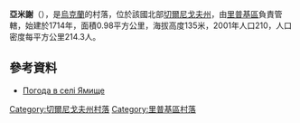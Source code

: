 {{coord|51|40|14|N|31|4|29|E|scale:100000|display=title}}

'''亞米謝'''（{{lang-uk|Ямище}}），是[[烏克蘭|烏克蘭]]的村落，位於該國北部[[切爾尼戈夫州|切爾尼戈夫州]]，由[[里普基區|里普基區]]負責管轄，始建於1714年，面積0.98平方公里，海拔高度135米，2001年人口210，人口密度每平方公里214.3人。

==參考資料==
* [http://weather.in.ua/ua/chernigovskaja/29577 Погода в селі Ямище] {{Wayback|url=http://weather.in.ua/ua/chernigovskaja/29577 |date=20111220142649 }}

[[Category:切爾尼戈夫州村落|Category:切爾尼戈夫州村落]]
[[Category:里普基區村落|Category:里普基區村落]]


{{Chernihiv-geo-stub}}